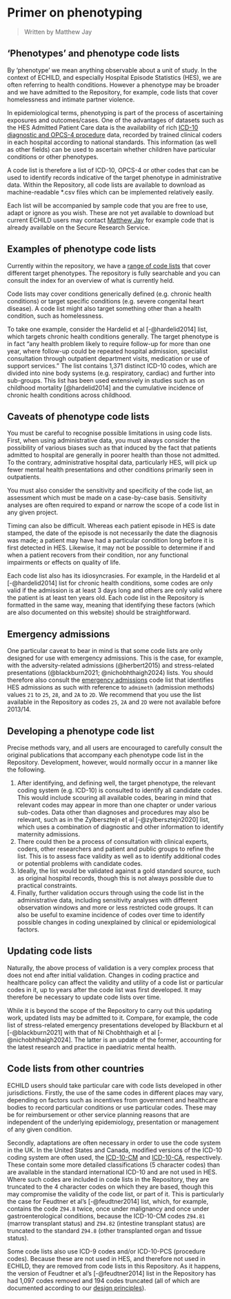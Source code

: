 # Primer on phenotyping {.unnumbered}

> Written by Matthew Jay

## 'Phenotypes' and phenotype code lists

By 'phenotype' we mean anything observable about a unit of study. In the context of ECHILD, and especially Hospital Episode Statistics (HES), we are often referring to health conditions. However a phenotype may be broader and we have admitted to the Repository, for example, code lists that cover homelessness and intimate partner violence.

In epidemiological terms, phenotyping is part of the process of ascertaining exposures and outcomes/cases. One of the advantages of datasets such as the HES Admitted Patient Care data is the availability of rich [ICD-10 diagnostic and OPCS-4 procedure](https://classbrowser.nhs.uk/){target="_blank"} data, recorded by trained clinical coders in each hospital according to national standards. This information (as well as other fields) can be used to ascertain whether children have particular conditions or other phenotypes.

A code list is therefore a list of ICD-10, OPCS-4 or other codes that can be used to identify records indicative of the target phenotype in administrative data. Within the Repository, all code lists are available to download as machine-readable *.csv files which can be implemented relatively easily.

Each list will be accompanied by sample code that you are free to use, adapt or ignore as you wish. These are not yet available to download but current ECHILD users may contact [Matthew Jay](mailto:matthew.jay@ucl.ac.uk) for example code that is already available on the Secure Research Service.

## Examples of phenotype code lists

Currently within the repository, we have a [range of code lists](code_list_index.qmd) that cover different target phenotypes. The repository is fully searchable and you can consult the index for an overview of what is currently held.

Code lists may cover conditions generically defined (e.g. chronic health conditions) or target specific conditions (e.g. severe congenital heart disease). A code list might also target something other than a health condition, such as homelessness.

To take one example, consider the Hardelid et al [-@hardelid2014] list, which targets chronic health conditions generally. The target phenotype is in fact "any health problem likely to require follow-up for more than one year, where follow-up could be repeated hospital admission, specialist consultation through outpatient department visits, medication or use of support services." The list contains 1,371 distinct ICD-10 codes, which are divided into nine body systems (e.g. respiratory, cardiac) and further into sub-groups. This list has been used extensively in studies such as on childhood mortality [@hardelid2014] and the cumulative incidence of chronic health conditions across childhood.

## Caveats of phenotype code lists

You must be careful to recognise possible limitations in using code lists. First, when using administrative data, you must always consider the possibility of various biases such as that induced by the fact that patients admitted to hospital are generally in poorer health than those not admitted. To the contrary, administrative hospital data, particularly HES, will pick up fewer mental health presentations and other conditions primarily seen in outpatients.

You must also consider the sensitivity and specificity of the code list, an assessment which must be made on a case-by-case basis. Sensitivity analyses are often required to expand or narrow the scope of a code list in any given project.

Timing can also be difficult. Whereas each patient episode in HES is date stamped, the date of the episode is not necessarily the date the diagnosis was made; a patient may have had a particular condition long before it is first detected in HES. Likewise, it may not be possible to determine if and when a patient recovers from their condition, nor any functional impairments or effects on quality of life.

Each code list also has its idiosyncrasies. For example, in the Hardelid et al [-@hardelid2014] list for chronic health conditions, some codes are only valid if the admission is at least 3 days long and others are only valid where the patient is at least ten years old. Each code list in the Repository is formatted in the same way, meaning that identifying these factors (which are also documented on this website) should be straightforward.

## Emergency admissions

One particular caveat to bear in mind is that some code lists are only designed for use with emergency admissions. This is the case, for example, with the adversity-related admissions (@herbert2015) and stress-related presentations (@blackburn2021; @nichobhthaigh2024) lists. You should therefore also consult the [emergency admissions](emergency_admissions_v1.qmd) code list that identifies HES admissions as such with reference to `admimeth` (admission methods) values `21` to `25`, `28`, and `2A` to `2D`. We recommend that you use the list available in the Repository as codes `25`, `2A` and `2D` were not available before 2013/14.

## Developing a phenotype code list

Precise methods vary, and all users are encouraged to carefully consult the original publications that accompany each phenotype code list in the Repository. Development, however, would normally occur in a manner like the following. 

1. After identifying, and defining well, the target phenotype, the relevant coding system (e.g. ICD-10) is consulted to identify all candidate codes. This would include scouring all available codes, bearing in mind that relevant codes may appear in more than one chapter or under various sub-codes. Data other than diagnoses and procedures may also be relevant, such as in the Zylbersztejn et al [-@zylbersztejn2020] list, which uses a combination of diagnostic and other information to identify maternity admissions.
2. There could then be a process of consultation with clinical experts, coders, other researchers and patient and public groups to refine the list. This is to assess face validity as well as to identify additional codes or potential problems with candidate codes.
3. Ideally, the list would be validated against a gold standard source, such as original hospital records, though this is not always possible due to practical constraints.
4. Finally, further validation occurs through using the code list in the administrative data, including sensitivity analyses with different observation windows and more or less restricted code groups. It can also be useful to examine incidence of codes over time to identify possible changes in coding unexplained by clinical or epidemiological factors.

## Updating code lists

Naturally, the above process of validation is a very complex process that does not end after initial validation. Changes in coding practice and healthcare policy can affect the validity and utility of a code list or particular codes in it, up to years after the code list was first developed. It may therefore be necessary to update code lists over time.

While it is beyond the scope of the Repository to carry out this updating work, updated lists may be admitted to it. Compare, for example, the code list of stress-related emergency presentations developed by Blackburn et al [-@blackburn2021] with that of Ní Chobhthaigh et al [-@nichobhthaigh2024]. The latter is an update of the former, accounting for the latest research and practice in paediatric mental health.

## Code lists from other countries

ECHILD users should take particular care with code lists developed in other jurisdictions. Firstly, the use of the same codes in different places may vary, depending on factors such as incentives from government and healthcare bodies to record particular conditions or use particular codes. These may be for reimbursement or other service planning reasons that are independent of the underlying epidemiology, presentation or management of any given condition.

Secondly, adaptations are often necessary in order to use the code system in the UK. In the United States and Canada, modified versions of the ICD-10 coding system are often used, the [ICD-10-CM](https://www.icd10data.com/ICD10CM/Codes){target="_blank"} and [ICD-10-CA](https://secure.cihi.ca/estore/productSeries.htm?pc=PCC1860){target="_blank"}, respectively. These contain some more detailed classifications (5 character codes) than are available in the standard international ICD-10 and are not used in HES. Where such codes are included in code lists in the Repository, they are truncated to the 4 character codes on which they are based, though this may compromise the validity of the code list, or part of it. This is particularly the case for Feudtner et al's [-@feudtner2014] list, which, for example, contains the code `Z94.8` twice, once under malignancy and once under gastroenterological conditions, because the ICD-10-CM codes `Z94.81` (marrow transplant status) and `Z94.82` (intestine transplant status) are truncated to the standard `Z94.8` (other transplanted organ and tissue status).

Some code lists also use ICD-9 codes and/or ICD-10-PCS (procedure codes). Because these are not used in HES, and therefore not used in ECHILD, they are removed from code lists in this Repository. As it happens, the version of Feudtner et al's [-@feudtner2014] list in the Repository has had 1,097 codes removed and 194 codes truncated (all of which are documented according to our [design principles](principles.qmd)).
